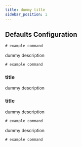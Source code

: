 ```yaml
---
title: dummy title 
sidebar_position: 1
---
```


## Defaults Configuration

```js
# example command
```

dummy description

```ts
# example command
```

### title

dummy description

### title

dummy description



```ts
# example command
```

dummy description

```js
# example command
```

<head>
  <title>dummy title=""</title>
</head>
